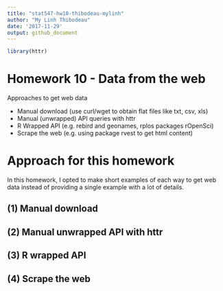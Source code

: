 ```yaml
---
title: "stat547-hw10-thibodeau-mylinh"
author: "My Linh Thibodeau"
date: '2017-11-29'
output: github_document
---
```


```r
library(httr)
```


# Homework 10 - Data from the web

Approaches to get web data

* Manual download (use curl/wget to obtain flat files like txt, csv, xls)
* Manual (unwrapped) API queries with httr 
* R Wrapped API (e.g. rebird and geonames, rplos packages rOpenSci)
* Scrape the web (e.g. using package rvest to get html content)

# Approach for this homework

In this homework, I opted to make short examples of each way to get web data instead of providing a single example with a lot of details. 

## (1) Manual download 


## (2) Manual unwrapped API with httr


## (3) R wrapped API


## (4) Scrape the web